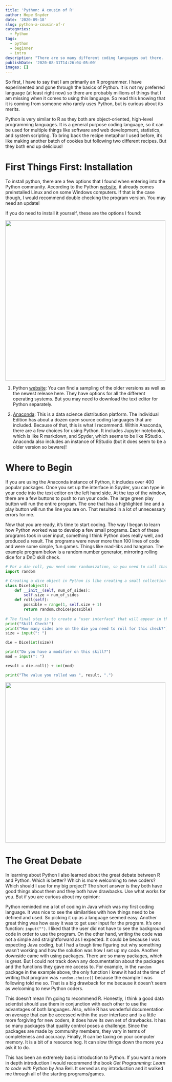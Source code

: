 ```yaml
---
title: 'Python: A cousin of R'
author: Hope Snyder
date: '2020-09-18'
slug: python-a-cousin-of-r
categories:
  - Python
tags:
  - python
  - beginner
  - intro
description: "There are so many different coding languages out there.  Each has their own pros and cons.  Let's take a look at Python."
publishDate: '2020-08-31T14:26:04-05:00'
images: []
---
```


So first, I have to say that I am primarily an R programmer.  I have experimented and gone through the basics of Python.  It is not my preferred language (at least right now) so there are probably millions of things that I am missing when it comes to using this language.  So read this knowing that it is coming from someone who rarely uses Python, but is curious about its merits.

Python is very similar to R as they both are object-oriented, high-level programming languages.  It is a general  purpose coding language, so it can be used for multiple things like software and web development, statistics, and system scripting.  To bring back the recipe metaphor I used before, it's like making another batch of cookies but following two different recipes.  But they both end up delicious!

# First Things First: Installation

To install python, there are a few options that I found when entering into the Python community.  According to the Python [website](https://www.python.org/about/gettingstarted/), it already comes preinstalled Linux and on some Windows computers.  If that is the case though, I would recommend double checking the program version.  You may need an update!  

If you do need to install it yourself, these are the options I found:

<img src="/image/python.png" width=500 class="center"/>

1. Python [website](https://www.python.org/downloads/): You can find a sampling of the older versions as well as the newest release here.  They have options for all the different operating systems.  But you may need to download the text editor for Python separately.

2. [Anaconda](https://www.anaconda.com/products/individual): This is a data science distribution platform. The individual Edition has about a dozen open source coding languages that are included.  Because of that, this is what I recommend.  Within Anaconda, there are a few choices for using Python.  It includes Jupyter notebooks, which is like R markdown, and Spyder, which seems to be like RStudio. Anaconda also includes an instance of RStudio (but it does seem to be a older version so beware)!

# Where to Begin

If you are using the Anaconda instance of Python, it includes over 400 popular packages.  Once you set up the interface in Spyder, you can type in your code into the text editor on the left hand side.  At the top of the window, there are a few buttons to push to run your code.  The large green play button will run the entire program.  The one that has a highlighted line and a play button will run the line you are on. That resulted in a lot of unnecessary errors for me.

Now that you are ready, it's time to start coding.  The way I began to learn how Python worked was to develop a few small programs.  Each of these programs took in user input, something I think Python does really well, and produced a result.  The programs were never more than 100 lines of code and were some simple, fun games.  Things like mad-libs and hangman.  The example program below is a random number generator, mirroring rolling dice for a DnD skill check.

```python
# For a die roll, you need some randomization, so you need to call that package.
import random

# Creating a dice object in Python is like creating a small collection of functions.  These functions will only be applied to objects of the class Dice.  Note, Python does take white space into consideration.
class Dice(object):
    def __init__(self, num_of_sides):
        self.size = num_of_sides
    def roll(self):
        possible = range(1, self.size + 1)
        return random.choice(possible)
    
# The final step is to create a "user interface" that will appear in the console.  Within this interface, you define how to use the user input.
print("Skill Check!")
print("How many sides are on the die you need to roll for this check?")
size = input(": ")

die = Dice(int(size))

print("Do you have a modifier on this skill?")
mod = input(": ")

result = die.roll() + int(mod)

print("The value you rolled was ", result, ".")
```

<img src="/image/python_program.png" width=500 class="center"/>

# The Great Debate

In learning about Python I also learned about the great debate between R and Python.  Which is better?  Which is more welcoming to new coders? Which should I use for my big project?  The short answer is they both have good things about them and they both have drawbacks.  Use what works for you.  But if you are curious about my opinion:

Python reminded me a lot of coding in Java which was my first coding language.  It was nice to see the similarities with how things need to be defined and used.  So picking it up as a language seemed easy.  Another great thing was how easy it was to get user input for the program.  It's one function: `input("")`.  I liked that the user did not have to see the background code in order to use the program.   On the other hand, writing the code was not a simple and straightforward as I expected.  It could be because I was expecting Java coding, but I had a tough time figuring out why something wasn't working and how the solution was how I set up my code.  Another downside came with using packages.  There are so many packages, which is great.  But I could not track down any documentation about the packages and the functions they gave me access to.  For example, in the `random` package in the example above, the only function I knew it had at the time of writing that program was `random.choice()` because the example I was following told me so.  That is a big drawback for me because it doesn't seem as welcoming to new Python coders.

This doesn't mean I'm going to recommend R.  Honestly, I think a good data scientist should use them in conjunction with each other to use the advantages of both languages. Also, while R has wonderful documentation on average that can be accessed within the user interface and is a little more forgiving for new coders, it does have its own set of drawbacks. It has so many packages that quality control poses a challenge.  Since the packages are made by community members, they vary in terms of completeness and accuracy.  Finally, R can be taxing on your computer memory. It is a bit of a resource hog.  It can slow things down the more you ask it to do.  
</div>
This has been an extremely basic introduction to Python.  If you want a more in depth introduction I would recommend the book *Get Programming: Learn to code with Python* by Ana Bell.  It served as my introduction and it walked me through all of the starting programs/games. 